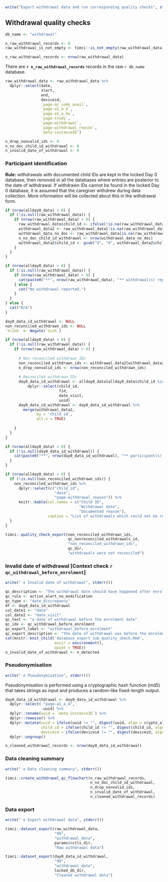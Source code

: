 \newpage

```r
write("Export withdrawal data and run corresponding quality checks", stderr())
```

## Withdrawal quality checks

```r
db_name <- "withdrawal"
```

```r
n_raw_withdrawal_records <- 0
raw_withdrawal_is_not_empty <- timci::is_not_empty(raw_withdrawal_data)
```

```r
n_raw_withdrawal_records <- nrow(raw_withdrawal_data)
```

There are **`r n_raw_withdrawal_records`** records in the raw `r db_name` database.

```r
raw_withdrawal_data <- raw_withdrawal_data %>%
  dplyr::select(date,
                start,
                end,
                deviceid,
                `page-qr_code_avail`,
                `page-a1_a_4`,
                `page-a1_a_4a`,
                `page-study`,
                `page-withdrawal`,
                `page-withdrawal_reason`,
                `meta-instanceID`)
```

```r
n_drop_nonvalid_ids <- 0
n_no_doc_child_id_withdrawal <- 0
n_invalid_date_of_withdrawal <- 0
```

### Participant identification

**Rule:** withdrawals with documented child IDs are kept in the locked Day 0 database, then removed in all the databases where entries are posterior to the date of withdrawal. If withdrawn IDs cannot be found in the locked Day 0 database, it is assumed that the caregiver withdrew during data collection. More information will be collected about this in the withdrawal form.

```r
if (nrow(allday0_data) > 0) {
  if (!is.null(raw_withdrawal_data)) {
    if (nrow(raw_withdrawal_data) > 0) { 
      raw_withdrawal_data$child_id <- ifelse(!is.na(raw_withdrawal_data$'page-a1_a_4'), raw_withdrawal_data$'page-a1_a_4', raw_withdrawal_data$'page-a1_a_4a')
      withdrawal_data2 <- raw_withdrawal_data[!is.na(raw_withdrawal_data$child_id), ]
      withdrawal_data_no_doc <- raw_withdrawal_data[is.na(raw_withdrawal_data$child_id), ]
      n_no_doc_child_id_withdrawal <- nrow(withdrawal_data_no_doc)
      withdrawal_data2$child_id <- gsub("O", "0", withdrawal_data2$child_id)
    }
  }
}
```

```r
if (nrow(allday0_data) > 0) {
  if (!is.null(raw_withdrawal_data)) {
    if (nrow(raw_withdrawal_data) > 0) { 
      cat(paste0("**", nrow(raw_withdrawal_data), "** withdrawal(s) reported (among which **", nrow(withdrawal_data2),"** withdrawals with documented child IDs)."))
    } else {
      cat("No withdrawal reported.")
    }
  }
} else {
  cat("N/A")
}
```

```r
day0_data_id_withdrawal <- NULL
non_reconciled_withdrawn_ids <- NULL
`%!in%` <- Negate(`%in%`)

if (nrow(allday0_data) > 0) {
  if (!is.null(raw_withdrawal_data)) {
    if (nrow(raw_withdrawal_data) > 0) {
      
      # Non reconciled withdrawn IDs
      non_reconciled_withdrawn_ids <- withdrawal_data2[withdrawal_data2$child_id %!in% allday0_data$child_id, ]
      n_drop_nonvalid_ids <- nrow(non_reconciled_withdrawn_ids)
      
      # Reconciled withdrawn IDs
      day0_data_id_withdrawal <- allday0_data[allday0_data$child_id %in% withdrawal_data2$child_id, ] %>%
          dplyr::select(child_id,
                        fid,
                        date_visit,
                        uuid)
      day0_data_id_withdrawal <- day0_data_id_withdrawal %>%
        merge(withdrawal_data2,
              by = 'child_id',
              all.x = TRUE)
      
    }
  }
}
```

```r
if (nrow(allday0_data) > 0) {
  if (!is.null(day0_data_id_withdrawal)) {
    cat(paste0("**", nrow(day0_data_id_withdrawal), "** participant(s) who withdrew found in the locked Day 0 database."))
  }
}
```

```r
if (nrow(allday0_data) > 0) {
  if (!is.null(non_reconciled_withdrawn_ids)) {
    non_reconciled_withdrawn_ids %>%
      dplyr::select(c("child_id",
                      "date",
                      "page-withdrawal_reason")) %>%
      knitr::kable(col.names = c("Child ID",
                                 "Withdrawal date",
                                 "Documented reason"),
                   caption = "List of withdrawals which could not be reconciled with any child ID in the Day 0 locked database")
  }
}
```

```r
timci::quality_check_export(non_reconciled_withdrawn_ids,
                            qc_nonreconciled_withdrawals_id,
                            "non_reconciled_withdrawn_ids",
                            qc_dir,
                            "withdrawals were not reconciled")
```

### Invalid date of withdrawal [Context check `r qc_withdrawal_before_enrolment`]

```r
write(" o Invalid date of withdrawal", stderr())
```

```r
qc_description <- "The withdrawal date should have happened after enrolment at Day 0."
qc_rule <- action_alert_no_modification
qc_type <- "date_discrepancy"
df <- day0_data_id_withdrawal
col_date1 <- "date"
col_date2 <- "date_visit"
qc_text <- "a date of withdrawal before the enrolment date"
qc_idx <- qc_withdrawal_before_enrolment
qc_export_label <- "withdrawal_before_enrolment"
qc_export_description <- "the date of withdrawal was before the enrolment date"
cat(knitr::knit_child('database_export_sub_quality_check.Rmd',
                      envir = environment(),
                      quiet = TRUE))
n_invalid_date_of_withdrawal <- n_detected
```

### Pseudonymisation

```r
write(" o Pseudonymisation", stderr())
```

Pseudonymisation is performed using a cryptographic hash function (md5) that takes strings as input and produces a random-like fixed-length output.

```r
day0_data_id_withdrawal <- day0_data_id_withdrawal %>%
  dplyr::select(-"page-a1_a_4",
                -uuid) %>%
  dplyr::rename(uuid = `meta-instanceID`) %>% 
  dplyr::rowwise() %>%
  dplyr::mutate(uuid = ifelse(uuid != "", digest(uuid, algo = crypto_algo), ""),
                child_id = ifelse(child_id != "", digest(child_id, algo = crypto_algo), ""),
                deviceid = ifelse(deviceid != "", digest(deviceid, algo = crypto_algo), "")) %>%
  dplyr::ungroup()
```

```r
n_cleaned_withdrawal_records <- nrow(day0_data_id_withdrawal)
```

### Data cleaning summary

```r
write(" o Data cleaning summary", stderr())
```

```r
timci::create_withdrawal_qc_flowchart(n_raw_withdrawal_records,
                                      n_no_doc_child_id_withdrawal,
                                      n_drop_nonvalid_ids,
                                      n_invalid_date_of_withdrawal,
                                      n_cleaned_withdrawal_records)
```

### Data export

```r
write(" o Export withdrawal data", stderr())
```

```r
timci::dataset_export(raw_withdrawal_data,
                      "99",
                      "withdrawal_data",
                      params$rctls_dir,
                      "Raw withdrawal data")
```

```r
timci::dataset_export(day0_data_id_withdrawal,
                      "99",
                      "withdrawal_data",
                      locked_db_dir,
                      "Cleaned withdrawal data") 
```
